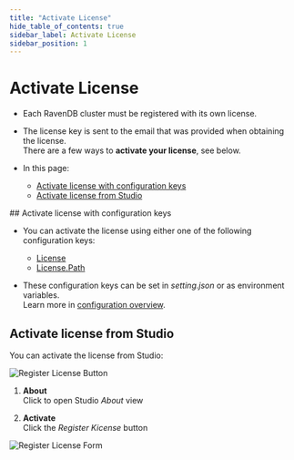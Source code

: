 ```yaml
---
title: "Activate License"
hide_table_of_contents: true
sidebar_label: Activate License
sidebar_position: 1
---
```



# Activate License 
<Admonition type="note" title="Note">

* Each RavenDB cluster must be registered with its own license.  

* The license key is sent to the email that was provided when obtaining the license.  
  There are a few ways to **activate your license**, see below.  

* In this page:

  * [Activate license with configuration keys](../../start/licensing/activate-license.mdx#activate-license-with-configuration-keys)
  * [Activate license from Studio](../../start/licensing/activate-license.mdx#activate-license-from-studio)

</Admonition>
## Activate license with configuration keys

* You can activate the license using either one of the following configuration keys:  
  * [License](../../server/configuration/license-configuration.mdx#license)  
  * [License.Path](../../server/configuration/license-configuration.mdx#licensepath)  

* These configuration keys can be set in _setting.json_ or as environment variables.  
  Learn more in [configuration overview](../../server/configuration/configuration-options.mdx).



## Activate license from Studio

You can activate the license from Studio:  

![Register License Button](./assets/register-license-button.png)

1. **About**  
   Click to open Studio _About_ view
   
2. **Activate**  
   Click the _Register Kicense_ button

![Register License Form](./assets/register-license-form.png)



